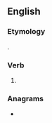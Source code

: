 {{also|hit test}}
==English==

===Etymology===
{{suffix|hit|est|lang=en}}.

===Verb===
{{head|en|verb form}}

# {{en-archaic second-person singular of|hit|lang=en}}

===Anagrams===
* {{l|en|sitteth}}